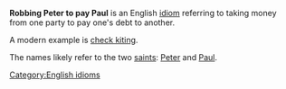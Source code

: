 '''Robbing Peter to pay Paul''' is an English [[idiom]] referring to taking money from one party to pay one's debt to another.

A modern example is [[check kiting]].

The names likely refer to the two [[saint]]s: [[Saint Peter|Peter]] and [[Saint Paul|Paul]].

[[Category:English idioms]]
{{lang-stub}}
{{vocab-stub}}